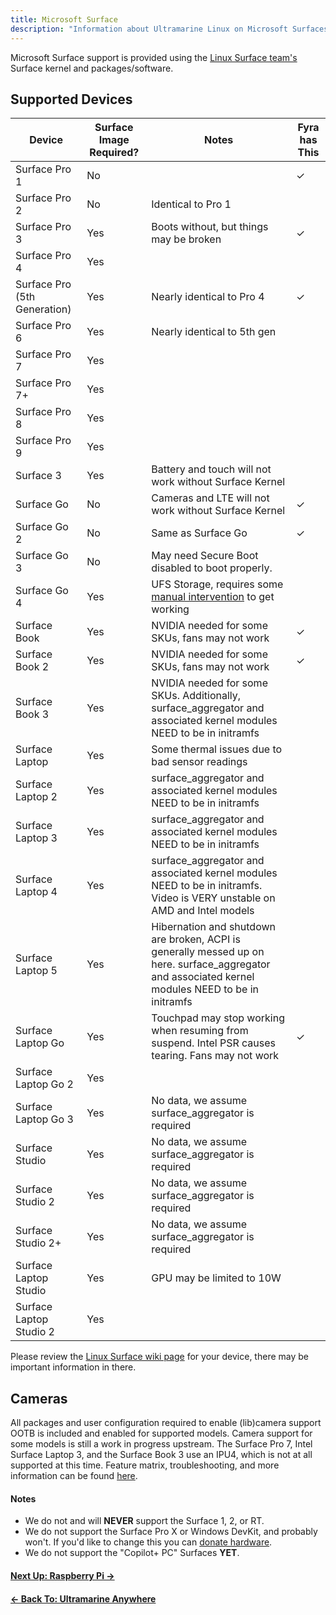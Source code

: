 ```yaml
---
title: Microsoft Surface
description: "Information about Ultramarine Linux on Microsoft Surfaces"
---
```



Microsoft Surface support is provided using the [Linux Surface team's](https://github.com/linux-surface/linux-surface) Surface kernel and packages/software.

## Supported Devices

| Device                       | Surface Image Required? | Notes                                                                                                                                              | Fyra has This |
| ---------------------------- | ----------------------- | -------------------------------------------------------------------------------------------------------------------------------------------------- | ------------- |
| Surface Pro 1                | No                      |                                                                                                                                                    | ✓             |
| Surface Pro 2                | No                      | Identical to Pro 1                                                                                                                                 |               |
| Surface Pro 3                | Yes                     | Boots without, but things may be broken                                                                                                            | ✓             |
| Surface Pro 4                | Yes                     |                                                                                                                                                    |               |
| Surface Pro (5th Generation) | Yes                     | Nearly identical to Pro 4                                                                                                                          | ✓             |
| Surface Pro 6                | Yes                     | Nearly identical to 5th gen                                                                                                                        |               |
| Surface Pro 7                | Yes                     |                                                                                                                                                    |               |
| Surface Pro 7+               | Yes                     |                                                                                                                                                    |               |
| Surface Pro 8                | Yes                     |                                                                                                                                                    |               |
| Surface Pro 9                | Yes                     |                                                                                                                                                    |               |
| Surface 3                    | Yes                     | Battery and touch will not work without Surface Kernel                                                                                             |               |
| Surface Go                   | No                      | Cameras and LTE will not work without Surface Kernel                                                                                               | ✓             |
| Surface Go 2                 | No                      | Same as Surface Go                                                                                                                                 | ✓             |
| Surface Go 3                 | No                      | May need Secure Boot disabled to boot properly.                                                                                                    |               |
| Surface Go 4                 | Yes                     | UFS Storage, requires some [manual intervention](https://github.com/linux-surface/linux-surface/wiki/Surface-Go-4) to get working                  |               |
| Surface Book                 | Yes                     | NVIDIA needed for some SKUs, fans may not work                                                                                                     | ✓             |
| Surface Book 2               | Yes                     | NVIDIA needed for some SKUs, fans may not work                                                                                                     | ✓             |
| Surface Book 3               | Yes                     | NVIDIA needed for some SKUs. Additionally, surface_aggregator and associated kernel modules NEED to be in initramfs                                |               |
| Surface Laptop               | Yes                     | Some thermal issues due to bad sensor readings                                                                                                     |               |
| Surface Laptop 2             | Yes                     | surface_aggregator and associated kernel modules NEED to be in initramfs                                                                           |               |
| Surface Laptop 3             | Yes                     | surface_aggregator and associated kernel modules NEED to be in initramfs                                                                           |               |
| Surface Laptop 4             | Yes                     | surface_aggregator and associated kernel modules NEED to be in initramfs. Video is VERY unstable on AMD and Intel models                           |               |
| Surface Laptop 5             | Yes                     | Hibernation and shutdown are broken, ACPI is generally messed up on here. surface_aggregator and associated kernel modules NEED to be in initramfs |               |
| Surface Laptop Go            | Yes                     | Touchpad may stop working when resuming from suspend. Intel PSR causes tearing. Fans may not work                                                  | ✓             |
| Surface Laptop Go 2          | Yes                     |                                                                                                                                                    |               |
| Surface Laptop Go 3          | Yes                     | No data, we assume surface_aggregator is required                                                                                                  |               |
| Surface Studio               | Yes                     | No data, we assume surface_aggregator is required                                                                                                  |               |
| Surface Studio 2             | Yes                     | No data, we assume surface_aggregator is required                                                                                                  |               |
| Surface Studio 2+            | Yes                     | No data, we assume surface_aggregator is required                                                                                                  |               |
| Surface Laptop Studio        | Yes                     | GPU may be limited to 10W                                                                                                                          |               |
| Surface Laptop Studio 2      | Yes                     |                                                                                                                                                    |               |

Please review the [Linux Surface wiki page](https://github.com/linux-surface/linux-surface/wiki) for your device, there may be important information in there.

## Cameras

All packages and user configuration required to enable (lib)camera support OOTB is included and enabled for supported models. Camera support for some models is still a work in progress upstream. The Surface Pro 7, Intel Surface Laptop 3, and the Surface Book 3 use an IPU4, which is not at all supported at this time. Feature matrix, troubleshooting, and more information can be found [here](https://github.com/linux-surface/linux-surface/wiki/Camera-Support).

#### Notes

- We do not and will **NEVER** support the Surface 1, 2, or RT.
- We do not support the Surface Pro X or Windows DevKit, and probably won't. If you'd like to change this you can [donate hardware](/en/contributing/contributorguide/#hardware).
- We do not support the "Copilot+ PC" Surfaces **YET**.

#### [Next Up: Raspberry Pi →](/en/anywhere/rpi)

#### [← Back To: Ultramarine Anywhere](/en/anywhere/anywhere)
